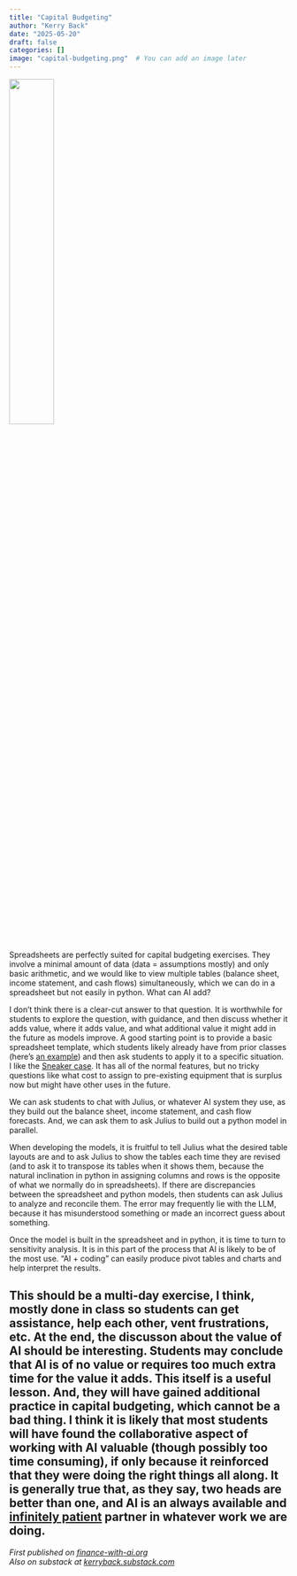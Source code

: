 ```yaml
---
title: "Capital Budgeting"
author: "Kerry Back"
date: "2025-05-20"
draft: false
categories: []
image: "capital-budgeting.png"  # You can add an image later
---
```


![](capital-budgeting.png){width=40% fig-align="center"}

Spreadsheets are perfectly suited for capital budgeting exercises.  They involve a minimal amount of data (data = assumptions mostly) and only basic arithmetic, and we would like to view multiple tables (balance sheet, income statement, and cash flows) simultaneously, which we can do in a spreadsheet but not easily in python.  What can AI add?

I don't think there is a clear-cut answer to that question.  It is worthwhile for students to explore the question, with guidance, and then discuss whether it adds value, where it adds value, and what additional value it might add in the future as models improve.  A good starting point is to provide a basic spreadsheet template, which students likely already have from prior classes (here's [an example]()) and then ask students to apply it to a specific situation. I like the [Sneaker case](https://hbsp.harvard.edu/product/BAB166-PDF-ENG).  It has all of the normal features, but no tricky questions like what cost to assign to pre-existing equipment that is surplus now but might have other uses in the future.  

We can ask students to chat with Julius, or whatever AI system they use, as they build out the balance sheet, income statement, and cash flow forecasts.  And, we can ask them to ask Julius to build out a python model in parallel.  

When developing the models, it is fruitful to tell Julius what the desired table layouts are and to ask Julius to show the tables each time they are revised (and to ask it to transpose its tables when it shows them, because the natural inclination in python in assigning columns and rows is the opposite of what we normally do in spreadsheets).  If there are discrepancies between the spreadsheet and python models, then students can ask Julius to analyze and reconcile them.  The error may frequently lie with the LLM, because it has misunderstood something or made an incorrect guess about something.

Once the model is built in the spreadsheet and in python, it is time to turn to sensitivity analysis.  It is in this part of the process that AI is likely to be of the most use.  "AI + coding" can easily produce pivot tables and charts and help interpret the results.

This should be a multi-day exercise, I think, mostly done in class so students can get assistance, help each other, vent frustrations, etc. At the end, the discusson about the value of AI should be interesting.  Students may conclude that AI is of no value or requires too much extra time for the value it adds.  This itself is a useful lesson.  And, they will have gained additional practice in capital budgeting, which cannot be a bad thing.  I think it is likely that most students  will have found the collaborative aspect of working with AI valuable (though possibly too time consuming), if only because it reinforced that they were doing the right things all along.  It is generally true that, as they say, two heads are better than one, and AI is an always available and [infinitely patient](https://www.oneusefulthing.org/p/getting-started-with-ai-good-enough) partner in whatever work we are doing.  
---

*First published on [finance-with-ai.org](https://finance-with-ai.org)* <br>
*Also on substack at [kerryback.substack.com](https://kerryback.substack.com)*